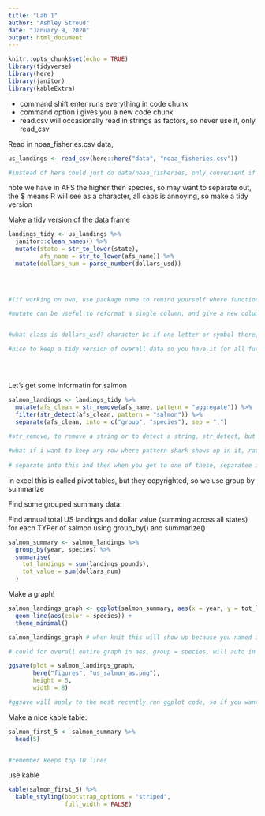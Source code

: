 ```yaml
---
title: "Lab 1"
author: "Ashley Stroud"
date: "January 9, 2020"
output: html_document
---
```


```r
knitr::opts_chunk$set(echo = TRUE)
library(tidyverse)
library(here)
library(janitor)
library(kableExtra)
```

- command shift enter runs everything in code chunk
- command option i gives you a new code chunk
- read.csv will occasionally read in strings as factors, so never use it, only read_csv

Read in noaa_fisheries.csv data, 


```r

us_landings <- read_csv(here::here("data", "noaa_fisheries.csv"))

#instead of here could just do data/noaa_fisheries, only convenient if looking downsttream and that slash can change between computers which can be very messy, so use here

```

note we have in AFS the higher then species, so may want to separate out, the $ means R will see as a character, all caps is annoying, so make a tidy version

Make a tidy version of the data frame
```r

landings_tidy <- us_landings %>% 
  janitor::clean_names() %>% 
  mutate(state = str_to_lower(state),
         afs_name = str_to_lower(afs_name)) %>% 
  mutate(dollars_num = parse_number(dollars_usd))
  
  


#(if working on own, use package name to remind yourself where function is coming from) also avoids ever using a function that exists in multiple packages and acciently picking the wrong one. 

#mutate can be useful to reformat a single column, and give a new column the same name as existing column that you want to do reformatting to. so here new column is going to be called state bc we want to overwrite the existing column called state. then str_to lower and in parenthesis, it is what column you are applying it to


#what class is dollars_usd? character bc if one letter or symbol there, the entire column will be read as a character. but we want R to understand this is a number. options: could use tidyr separate and if space separate dollar sign from number then convert number to numeric. but could use readr package, functions for parsing things, one is parsenumber, if you have a variable where there is diff symbols or letters and only want numeric, use parsenumber. eg 12.4g, in console, do ?parse_number. there is also parse character, parse integer etc. there are settings within it to remove the digits, see the function notes. parse number has default of keeping 7 sig figs, but it all exists in r's brain, just have to ask it to keep more if want to see it. 

#nice to keep a tidy version of overall data so you have it for all future subsets moving forward


  
```



Let's get some informatin for salmon

```r

salmon_landings <- landings_tidy %>% 
  mutate(afs_clean = str_remove(afs_name, pattern = "aggregate")) %>% 
  filter(str_detect(afs_clean, pattern = "salmon")) %>% 
  separate(afs_clean, into = c("group", "species"), sep = ",")
  
#str_remove, to remove a string or to detect a string, str_detect, but assume developers make it easy for you, so want new string of afs column that anywhere has aggregrate, it is removed . str_remove will remove what ever you tell it to, so if say fish, anywhere it is sees fish it will remove that pattern. so here we want to remove aggregate. so now anywhere aggregate was it is removed when compare columns, so the row is stil there, just removes that. 

#what if i want to keep any row where pattern shark shows up in it, rather than shark, blue and shark, white etc. this will be filter by asking is this string detected and it will return a true or false. if true returned it keeps that row. so here we did it for salmon. now you can see that anything that shows up is salmon. does this pattern exist in that cell, and if yes, then it shows up. 
  
# separate into this and then when you get to one of these, separatee it into 
```



in excel this is called pivot tables, but they copyrighted, so we use group by summarize

Find some grouped summary data:

Find annual total US landings and dollar value (summing across all states) for each TYPer of salmon using group_by() and summarize()

```r

salmon_summary <- salmon_landings %>% 
  group_by(year, species) %>% 
  summarise(
    tot_landings = sum(landings_pounds), 
    tot_value = sum(dollars_num)
  )


```


Make a graph!
```r

salmon_landings_graph <- ggplot(salmon_summary, aes(x = year, y = tot_landings)) +
  geom_line(aes(color = species)) +
  theme_minimal()

salmon_landings_graph # when knit this will show up because you named it and called it.

# could for overall entire graph in aes, group = species, will auto in R brain do this. BUT could also within geom line, aes color = species, it will apply color to every species so you must want these recognized as diff groups
```





```r

ggsave(plot = salmon_landings_graph, 
       here("figures", "us_salmon_as.png"),
       height = 5,
       width = 8)

#ggsave will apply to the most recently run ggplot code, so if you want to export what you most recently ran. but if want to avoid that, then name graphs which tells ggsave this is exactly what want to export. so plot this and then put it here and name it this. so in here, give it what folder to look in, then comma, then name you want to store graph as with extension want to save as. default is 7 x7 image. you can specify dpi, size etc. so outside of here, but still within ggsave do this. 

```

Make a nice kable table:

```r

salmon_first_5 <- salmon_summary %>% 
  head(5)


#remember keeps top 10 lines
```


use kable
```r

kable(salmon_first_5) %>% 
  kable_styling(bootstrap_options = "striped",
                full_width = FALSE)

```





